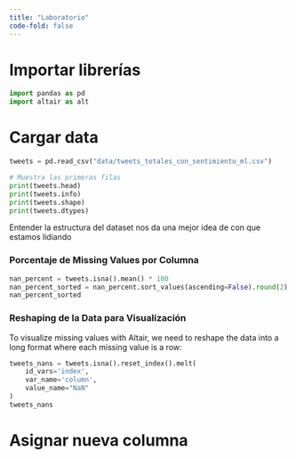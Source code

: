 ```yaml
---
title: "Laboratorio"
code-fold: false
---
```


# Importar librerías

```python
import pandas as pd
import altair as alt

```


# Cargar data

```python
tweets = pd.read_csv("data/tweets_totales_con_sentimiento_ml.csv")

# Muestra las primeras filas
print(tweets.head)
print(tweets.info)
print(tweets.shape)
print(tweets.dtypes)
```
Entender la estructura del dataset nos da una mejor idea de con que estamos lidiando

### Porcentaje de Missing Values por Columna

```python
nan_percent = tweets.isna().mean() * 100
nan_percent_sorted = nan_percent.sort_values(ascending=False).round(2)
nan_percent_sorted
```

### Reshaping de la Data para Visualización

To visualize missing values with Altair, we need to reshape the data into a long format where each missing value is a row:

```python
tweets_nans = tweets.isna().reset_index().melt(
    id_vars='index',
    var_name='column',
    value_name="NaN"
)
tweets_nans
```


# Asignar nueva columna 